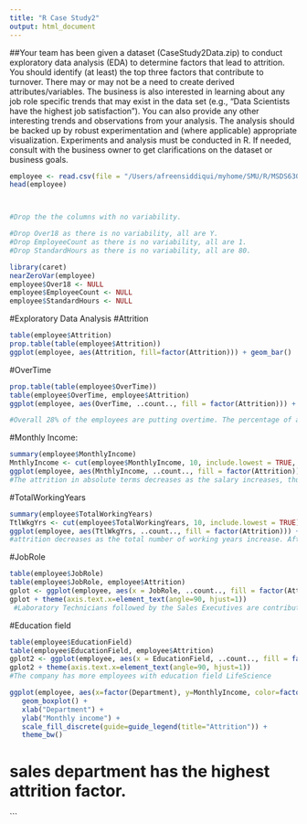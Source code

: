 ```yaml
---
title: "R Case Study2"
output: html_document
---
```


##Your team has been given a dataset (CaseStudy2Data.zip) to conduct exploratory data analysis (EDA) to determine factors that lead to attrition. You should identify (at least) the top three factors that contribute to turnover. There may or may not be a need to create derived attributes/variables. The business is also interested in learning about any job role specific trends that may exist in the data set (e.g., “Data Scientists have the highest job satisfaction”). You can also provide any other interesting trends and observations from your analysis. The analysis should be backed up by robust experimentation and (where applicable) appropriate visualization. Experiments and analysis must be conducted in R. If needed, consult with the business owner to get clarifications on the dataset or business goals.

```r
employee <- read.csv(file = "/Users/afreensiddiqui/myhome/SMU/R/MSDS6306/RgitRepo/CaseStudy2files/employeeData.csv", header=TRUE, sep=",")
head(employee)



#Drop the the columns with no variability.

#Drop Over18 as there is no variability, all are Y.
#Drop EmployeeCount as there is no variability, all are 1.
#Drop StandardHours as there is no variability, all are 80.

library(caret)
nearZeroVar(employee) 
employee$Over18 <- NULL
employee$EmployeeCount <- NULL
employee$StandardHours <- NULL
```
#Exploratory Data Analysis
#Attrition

```r
table(employee$Attrition)
prop.table(table(employee$Attrition))
ggplot(employee, aes(Attrition, fill=factor(Attrition))) + geom_bar()
```

#OverTime
```r



prop.table(table(employee$OverTime))
table(employee$OverTime, employee$Attrition)
ggplot(employee, aes(OverTime, ..count.., fill = factor(Attrition))) + geom_bar(position="dodge")

#Overall 28% of the employees are putting overtime. The percentage of attrition amongst those putting in overtime is close to 44% (127/289) vs 11% (110/944) for those not putting in overtime. Thus Overtime is contributing towards attrition.
```

#Monthly Income:
```r
summary(employee$MonthlyIncome)
MnthlyIncome <- cut(employee$MonthlyIncome, 10, include.lowest = TRUE, labels=c(1,2,3,4,5,6,7,8,9,10))
ggplot(employee, aes(MnthlyIncome, ..count.., fill = factor(Attrition))) + geom_bar(position="dodge")
#The attrition in absolute terms decreases as the salary increases, thus lower salary is contributing towards attrition.
```
#TotalWorkingYears
```r
summary(employee$TotalWorkingYears)
TtlWkgYrs <- cut(employee$TotalWorkingYears, 10, include.lowest = TRUE)
ggplot(employee, aes(TtlWkgYrs, ..count.., fill = factor(Attrition))) + geom_bar(position="dodge")
#attrition decreases as the total number of working years increase. After an employee has spent 8-12 years in the company, his chances of attrition decrease.
```

#JobRole

```r
table(employee$JobRole)
table(employee$JobRole, employee$Attrition)
gplot <- ggplot(employee, aes(x = JobRole, ..count.., fill = factor(Attrition))) + geom_bar(position="dodge")
gplot + theme(axis.text.x=element_text(angle=90, hjust=1))
 #Laboratory Technicians followed by the Sales Executives are contributing the maximum towards attrition. In percentage terms, Sales Representative are far ahead at 66%.
```

#Education field
```r
table(employee$EducationField)
table(employee$EducationField, employee$Attrition)
gplot2 <- ggplot(employee, aes(x = EducationField, ..count.., fill = factor(Attrition))) + geom_bar(position="dodge")
gplot2 + theme(axis.text.x=element_text(angle=90, hjust=1))
#The company has more employees with education field LifeScience
```

```r
ggplot(employee, aes(x=factor(Department), y=MonthlyIncome, color=factor(Attrition))) +
   geom_boxplot() +
   xlab("Department") +
   ylab("Monthly income") +
   scale_fill_discrete(guide=guide_legend(title="Attrition")) +
   theme_bw()


```

# sales department has the highest attrition factor.
```
